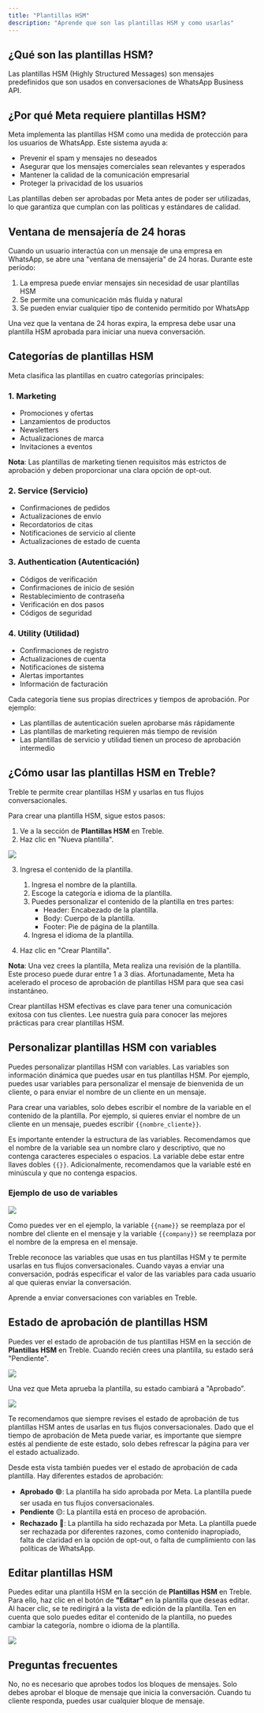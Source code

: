 ```yaml
---
title: "Plantillas HSM"
description: "Aprende que son las plantillas HSM y como usarlas"
---
```


## ¿Qué son las plantillas HSM?

Las plantillas HSM (Highly Structured Messages) son mensajes predefinidos que son usados en conversaciones de WhatsApp Business API. 

## ¿Por qué Meta requiere plantillas HSM?

Meta implementa las plantillas HSM como una medida de protección para los usuarios de WhatsApp. Este sistema ayuda a:

- Prevenir el spam y mensajes no deseados
- Asegurar que los mensajes comerciales sean relevantes y esperados
- Mantener la calidad de la comunicación empresarial
- Proteger la privacidad de los usuarios

Las plantillas deben ser aprobadas por Meta antes de poder ser utilizadas, lo que garantiza que cumplan con las políticas y estándares de calidad.

## Ventana de mensajería de 24 horas

Cuando un usuario interactúa con un mensaje de una empresa en WhatsApp, se abre una "ventana de mensajería" de 24 horas. Durante este período:

1. La empresa puede enviar mensajes sin necesidad de usar plantillas HSM
2. Se permite una comunicación más fluida y natural
3. Se pueden enviar cualquier tipo de contenido permitido por WhatsApp

Una vez que la ventana de 24 horas expira, la empresa debe usar una plantilla HSM aprobada para iniciar una nueva conversación.

## Categorías de plantillas HSM

Meta clasifica las plantillas en cuatro categorías principales:

### 1. Marketing

- Promociones y ofertas
- Lanzamientos de productos
- Newsletters
- Actualizaciones de marca
- Invitaciones a eventos

**Nota**: Las plantillas de marketing tienen requisitos más estrictos de aprobación y deben proporcionar una clara opción de opt-out.

### 2. Service (Servicio)

- Confirmaciones de pedidos
- Actualizaciones de envío
- Recordatorios de citas
- Notificaciones de servicio al cliente
- Actualizaciones de estado de cuenta

### 3. Authentication (Autenticación)

- Códigos de verificación
- Confirmaciones de inicio de sesión
- Restablecimiento de contraseña
- Verificación en dos pasos
- Códigos de seguridad

### 4. Utility (Utilidad)

- Confirmaciones de registro
- Actualizaciones de cuenta
- Notificaciones de sistema
- Alertas importantes
- Información de facturación

Cada categoría tiene sus propias directrices y tiempos de aprobación. Por ejemplo:
- Las plantillas de autenticación suelen aprobarse más rápidamente
- Las plantillas de marketing requieren más tiempo de revisión
- Las plantillas de servicio y utilidad tienen un proceso de aprobación intermedio

## ¿Cómo usar las plantillas HSM en Treble?

Treble te permite crear plantillas HSM y usarlas en tus flujos conversacionales.

Para crear una plantilla HSM, sigue estos pasos:

1. Ve a la sección de **Plantillas HSM** en Treble.
2. Haz clic en "Nueva plantilla".

<img src="/images/where-create-hsm.gif" />

3. Ingresa el contenido de la plantilla.
    1. Ingresa el nombre de la plantilla.
    2. Escoge la categoría e idioma de la plantilla. 
    3. Puedes personalizar el contenido de la plantilla en tres partes: 
        - Header: Encabezado de la plantilla.
        - Body: Cuerpo de la plantilla.
        - Footer: Pie de página de la plantilla.
    4. Ingresa el idioma de la plantilla.

4. Haz clic en "Crear Plantilla".

**Nota**: Una vez crees la plantilla, Meta realiza una revisión de la plantilla. Este proceso puede durar entre 1 a 3 días. Afortunadamente, Meta ha acelerado el proceso de aprobación de plantillas HSM para que sea casi instantáneo.

<CardGroup cols={1}>
    <Card 
        title="Mejores prácticas para plantillas HSM" 
        icon="whatsapp"
        href="https://treble.ai/blog/hsm-de-whatsapp/"
    >
        Crear plantillas HSM efectivas es clave para tener una comunicación exitosa con tus clientes. Lee nuestra guía para conocer las mejores prácticas para crear plantillas HSM.
    </Card>
</CardGroup>

## Personalizar plantillas HSM con variables

Puedes personalizar plantillas HSM con variables. Las variables son información dinámica que puedes usar en tus plantillas HSM. Por ejemplo, puedes usar variables para personalizar el mensaje de bienvenida de un cliente, o para enviar el nombre de un cliente en un mensaje.

Para crear una variables, solo debes escribir el nombre de la variable en el contenido de la plantilla. Por ejemplo, si quieres enviar el nombre de un cliente en un mensaje, puedes escribir `{{nombre_cliente}}`.

<Note>Es importante entender la estructura de las variables. Recomendamos que el nombre de la variable sea un nombre claro y descriptivo, que no contenga caracteres especiales o espacios. La variable debe estar entre llaves dobles `{{}}`. Adicionalmente, recomendamos que la variable esté en minúscula y que no contenga espacios.</Note>

### Ejemplo de uso de variables

<img src="/images/sample-vars.png" />

Como puedes ver en el ejemplo, la variable `{{name}}` se reemplaza por el nombre del cliente en el mensaje y la variable `{{company}}` se reemplaza por el nombre de la empresa en el mensaje.

Treble reconoce las variables que usas en tus plantillas HSM y te permite usarlas en tus flujos conversacionales. Cuando vayas a enviar una conversación, podrás especificar el valor de las variables para cada usuario al que quieras enviar la conversación.

<CardGroup cols={1}>
    <Card 
        title="Enviar conversación con variables" 
        icon="paper-plane"
        href="/es/docs/main-platform/send-convo"
    >
        Aprende a enviar conversaciones con variables en Treble.
    </Card>
</CardGroup>

## Estado de aprobación de plantillas HSM

Puedes ver el estado de aprobación de tus plantillas HSM en la sección de **Plantillas HSM** en Treble. Cuando recién crees una plantilla, su estado será "Pendiente".

<img src="/images/hsm-state.png" />

Una vez que Meta aprueba la plantilla, su estado cambiará a "Aprobado".

<img src="/images/hsm-state-approved.png" />

Te recomendamos que siempre revises el estado de aprobación de tus plantillas HSM antes de usarlas en tus flujos conversacionales. Dado que el tiempo de aprobación de Meta puede variar, es importante que siempre estés al pendiente de este estado, solo debes refrescar la página para ver el estado actualizado.

Desde esta vista también puedes ver el estado de aprobación de cada plantilla. Hay diferentes estados de aprobación:

- **Aprobado** 🟢: La plantilla ha sido aprobada por Meta. La plantilla puede ser usada en tus flujos conversacionales.
- **Pendiente** 🟡: La plantilla está en proceso de aprobación. 
- **Rechazado** 🔴: La plantilla ha sido rechazada por Meta. La plantilla puede ser rechazada por diferentes razones, como contenido inapropiado, falta de claridad en la opción de opt-out, o falta de cumplimiento con las políticas de WhatsApp.

## Editar plantillas HSM

Puedes editar una plantilla HSM en la sección de **Plantillas HSM** en Treble. Para ello, haz clic en el botón de **"Editar"** <Icon icon="pencil" iconType="solid" /> en la plantilla que deseas editar. Al hacer clic, se te redirigirá a la vista de edición de la plantilla. Ten en cuenta que solo puedes editar el contenido de la plantilla, no puedes cambiar la categoría, nombre o idioma de la plantilla.

<img src="/images/edit-hsm.png" />

<div class="hr"></div>

## Preguntas frecuentes

<AccordionGroup>
  <Accordion title="Para mis conversaciones outbound, ¿debo aprobar todos los bloques de mensajes?">
    No, no es necesario que aprobes todos los bloques de mensajes. Solo debes aprobar el bloque de mensaje que inicia la conversación. Cuando tu cliente responda, puedes usar cualquier bloque de mensaje.
  </Accordion>
</AccordionGroup>